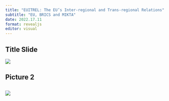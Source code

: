 ```yaml
---
title: "EUITREL: The EU’s Inter-regional and Trans-regional Relations"
subtitle: "EU, BRICS and MIKTA"
date: 2022.17.11 
format: revealjs
editor: visual
---
```


## Title Slide

![](/lecture/images/Emel Parlar Dal 2022 Autumn/Emel Parlar Dal 2022 Autumn.png)

## Picture 2

## ![](/lecture/images/Emel Parlar Dal 2022 Autumn/WhatsApp Image 2023-12-10 at 12.55.13 AM.jpeg)
